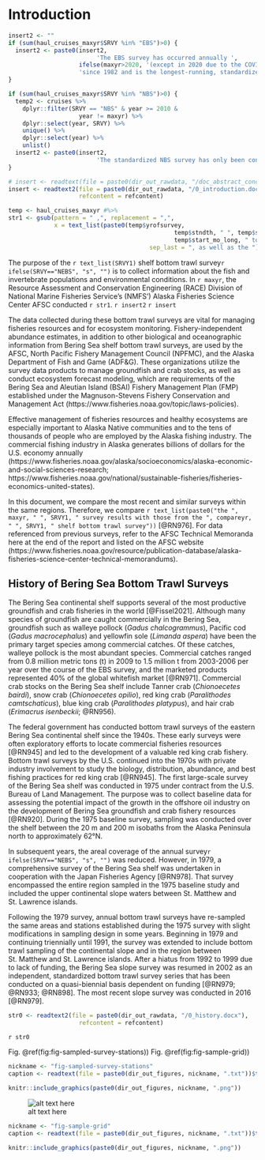
# Introduction

```r
insert2 <- ""
if (sum(haul_cruises_maxyr$SRVY %in% "EBS")>0) {
  insert2 <- paste0(insert2, 
                         'The EBS survey has occurred annually ', 
                    ifelse(maxyr>2020, '(except in 2020 due to the COVID-19 pandemic) ', ''),
                    'since 1982 and is the longest-running, standardized time series of fish and invertebrate data in the region [@RN976]. ')
}

if (sum(haul_cruises_maxyr$SRVY %in% "NBS")>0) {
  temp2 <- cruises %>% 
    dplyr::filter(SRVY == "NBS" & year >= 2010 & 
                    year != maxyr) %>% 
    dplyr::select(year, SRVY) %>% 
    unique() %>% 
    dplyr::select(year) %>% 
    unlist()
  insert2 <- paste0(insert2,
                         'The standardized NBS survey has only been conducted previously in ',text_list(temp2),' [@RN909]. ')
}

# insert <- readtext(file = paste0(dir_out_rawdata, "/doc_abstract_conclusion.docx"))
insert <- readtext2(file = paste0(dir_out_rawdata, "/0_introduction.docx"), 
                    refcontent = refcontent)

temp <- haul_cruises_maxyr #%>%
str1 <- gsub(pattern = " ,", replacement = ",", 
             x = text_list(paste0(temp$yrofsurvey, 
                                               temp$stndth, " ", temp$survey_name, " (", temp$SRVY, ") from ", 
                                               temp$start_mo_long, " to ", temp$end_mo_long, " ", maxyr), 
                                        sep_last = ", as well as the "))
```

The purpose of the `r text_list(SRVY1)` shelf bottom trawl survey`r ifelse(SRVY=="NEBS", "s", "")` is to collect information about the fish and invertebrate populations and environmental conditions. In `r maxyr`, the Resource Assessment and Conservation Engineering (RACE) Division of National Marine Fisheries Service's (NMFS') Alaska Fisheries Science Center AFSC conducted `r str1`. `r insert2` `r insert`

The data collected during these bottom trawl surveys are vital for managing fisheries resources and for ecosystem monitoring. Fishery-independent abundance estimates, in addition to other biological and oceanographic information from Bering Sea shelf bottom trawl surveys, are used by the AFSC, North Pacific Fishery Management Council (NPFMC), and the Alaska Department of Fish and Game (ADF&G). These organizations utilize the survey data products to manage groundfish and crab stocks, as well as conduct ecosystem forecast modeling, which are requirements of the Bering Sea and Aleutian Island (BSAI) Fishery Management Plan (FMP) established under the Magnuson-Stevens Fishery Conservation and Management Act (https://www.fisheries.noaa.gov/topic/laws-policies). 

Effective management of fisheries resources and healthy ecosystems are especially important to Alaska Native communities and to the tens of thousands of people who are employed by the Alaska fishing industry. The commercial fishing industry in Alaska generates billions of dollars for the U.S. economy annually (https://www.fisheries.noaa.gov/alaska/socioeconomics/alaska-economic-and-social-sciences-research; https://www.fisheries.noaa.gov/national/sustainable-fisheries/fisheries-economics-united-states).

In this document, we compare the most recent and similar surveys within the same regions. Therefore, we compare `r text_list(paste0("the ", maxyr, " ", SRVY1, " survey results with those from the ", compareyr, " ", SRVY1, " shelf bottom trawl survey"))` [@RN976]. For data referenced from previous surveys, refer to the AFSC Technical Memoranda here at the end of the report and listed on the AFSC website (https://www.fisheries.noaa.gov/resource/publication-database/alaska-fisheries-science-center-technical-memorandums).

## History of Bering Sea Bottom Trawl Surveys

The Bering Sea continental shelf supports several of the most productive groundfish and crab fisheries in the world [@Fissel2021]. Although many species of groundfish are caught commercially in the Bering Sea, groundfish such as walleye pollock (*Gadus chalcogrammus*), Pacific cod (*Gadus macrocephalus*) and yellowfin sole (*Limanda aspera*) have been the primary target species among commercial catches. Of these catches, walleye pollock is the most abundant species. Commercial catches ranged from 0.8 million metric tons (t) in 2009 to 1.5 million t from 2003-2006 per year over the course of the EBS survey, and the marketed products represented 40% of the global whitefish market [@RN971]. Commercial crab stocks on the Bering Sea shelf include Tanner crab (*Chionoecetes bairdi*), snow crab (*Chionoecetes opilio*), red king crab (*Paralithodes camtschaticus*), blue king crab (*Paralithodes platypus*), and hair crab (*Erimacrus isenbeckii*; @RN956).

The federal government has conducted bottom trawl surveys of the eastern Bering Sea continental shelf since the 1940s. These early surveys were often exploratory efforts to locate commercial fisheries resources [@RN945] and led to the development of a valuable red king crab fishery. Bottom trawl surveys by the U.S. continued into the 1970s with private industry involvement to study the biology, distribution, abundance, and best fishing practices for red king crab [@RN945]. The first large-scale survey of the Bering Sea shelf was conducted in 1975 under contract from the U.S. Bureau of Land Management. The purpose was to collect baseline data for assessing the potential impact of the growth in the offshore oil industry on the development of Bering Sea groundfish and crab fishery resources [@RN920]. During the 1975 baseline survey, sampling was conducted over the shelf between the 20 m and 200 m isobaths from the Alaska Peninsula north to approximately 62°N.

In subsequent years, the areal coverage of the annual survey`r ifelse(SRVY=="NEBS", "s", "")` was reduced. However, in 1979, a comprehensive survey of the Bering Sea shelf was undertaken in cooperation with the Japan Fisheries Agency [@RN978]. That survey encompassed the entire region sampled in the 1975 baseline study and included the upper continental slope waters between St. Matthew and St. Lawrence islands.

Following the 1979 survey, annual bottom trawl surveys have re-sampled the same areas and stations established during the 1975 survey with slight modifications in sampling design in some years. Beginning in 1979 and continuing triennially until 1991, the survey was extended to include bottom trawl sampling of the continental slope and in the region between St. Matthew and St. Lawrence islands. After a hiatus from 1992 to 1999 due to lack of funding, the Bering Sea slope survey was resumed in 2002 as an independent, standardized bottom trawl survey series that has been conducted on a quasi-biennial basis dependent on funding [@RN979; @RN933; @RN898]. The most recent slope survey was conducted in 2016 [@RN979].

```r
str0 <- readtext2(file = paste0(dir_out_rawdata, "/0_history.docx"), 
                    refcontent = refcontent)
```

`r str0`

Fig. \@ref(fig:fig-sampled-survey-stations))
Fig. \@ref(fig:fig-sample-grid))

```r
nickname <- "fig-sampled-survey-stations"
caption <- readtext(file = paste0(dir_out_figures, nickname, ".txt"))$text
```

```r
knitr::include_graphics(paste0(dir_out_figures, nickname, ".png"))
```

![alt text here](C:/Users/emily.markowitz/Documents/Projects/gap_bs_data_report//output//2022-11-15//2022_data//figures/fig_sample_grid.png)

```r
nickname <- "fig-sample-grid"
caption <- readtext(file = paste0(dir_out_figures, nickname, ".txt"))$text
```

```r
knitr::include_graphics(paste0(dir_out_figures, nickname, ".png"))
```


